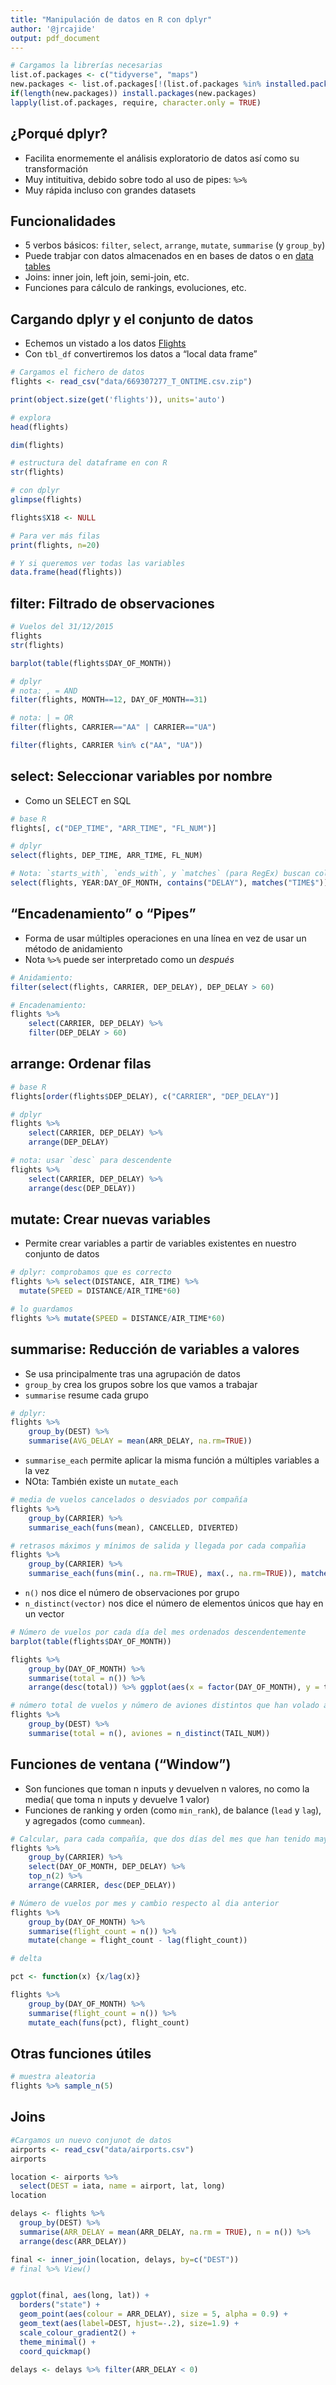 ```yaml
---
title: "Manipulación de datos en R con dplyr"
author: '@jrcajide'
output: pdf_document
---
```


```r
# Cargamos la librerías necesarias
list.of.packages <- c("tidyverse", "maps")
new.packages <- list.of.packages[!(list.of.packages %in% installed.packages()[,"Package"])]
if(length(new.packages)) install.packages(new.packages)
lapply(list.of.packages, require, character.only = TRUE)
```


## ¿Porqué dplyr?

* Facilita enormemente el análisis exploratorio de datos así como su transformación
* Muy intituitiva, debido sobre todo al uso de pipes: `%>%`
* Muy rápida incluso con grandes datasets


## Funcionalidades

* 5 verbos básicos: `filter`, `select`, `arrange`, `mutate`, `summarise` (y `group_by`)
* Puede trabjar con datos almacenados en en bases de datos o en [data tables](http://datatable.r-forge.r-project.org/)
* Joins: inner join, left join, semi-join, etc. 
* Funciones para cálculo de rankings, evoluciones, etc.


## Cargando dplyr y el conjunto de datos

* Echemos un vistado a los datos [Flights](http://www.transtats.bts.gov/DL_SelectFields.asp?Table_ID=236&DB_Short_Name=On-Time)
* Con `tbl_df` convertiremos los datos a "local data frame"

```r

# Cargamos el fichero de datos
flights <- read_csv("data/669307277_T_ONTIME.csv.zip")

print(object.size(get('flights')), units='auto')

# explora
head(flights)

dim(flights)

# estructura del dataframe en con R
str(flights)

# con dplyr
glimpse(flights)

flights$X18 <- NULL


```



```r
# Para ver más filas
print(flights, n=20)

# Y si queremos ver todas las variables
data.frame(head(flights))
```


## filter: Filtrado de observaciones

```r
# Vuelos del 31/12/2015
flights
str(flights)

barplot(table(flights$DAY_OF_MONTH))

```

```r
# dplyr 
# nota: , = AND
filter(flights, MONTH==12, DAY_OF_MONTH==31)

# nota: | = OR
filter(flights, CARRIER=="AA" | CARRIER=="UA")
```

```r
filter(flights, CARRIER %in% c("AA", "UA"))
```

## select: Seleccionar variables por nombre

* Como un SELECT en SQL

```r
# base R
flights[, c("DEP_TIME", "ARR_TIME", "FL_NUM")]
```

```r
# dplyr
select(flights, DEP_TIME, ARR_TIME, FL_NUM)

# Nota: `starts_with`, `ends_with`, y `matches` (para RegEx) buscan columnas por nombre
select(flights, YEAR:DAY_OF_MONTH, contains("DELAY"), matches("TIME$"))
```


## "Encadenamiento" o "Pipes"

* Forma de usar múltiples operaciones en una línea en vez de usar un método de anidamiento
* Nota `%>%` puede ser interpretado como un *después*

```r
# Anidamiento:
filter(select(flights, CARRIER, DEP_DELAY), DEP_DELAY > 60)
```

```r
# Encadenamiento:
flights %>%
    select(CARRIER, DEP_DELAY) %>%
    filter(DEP_DELAY > 60)
```

## arrange: Ordenar filas

```r
# base R 
flights[order(flights$DEP_DELAY), c("CARRIER", "DEP_DELAY")]
```

```r
# dplyr
flights %>%
    select(CARRIER, DEP_DELAY) %>%
    arrange(DEP_DELAY)
```

```r
# nota: usar `desc` para descendente
flights %>%
    select(CARRIER, DEP_DELAY) %>%
    arrange(desc(DEP_DELAY))
```


## mutate: Crear nuevas variables

* Permite crear variables a partir de variables existentes en nuestro conjunto de datos

```r
# dplyr: comprobamos que es correcto
flights %>% select(DISTANCE, AIR_TIME) %>%
  mutate(SPEED = DISTANCE/AIR_TIME*60)

# lo guardamos
flights %>% mutate(SPEED = DISTANCE/AIR_TIME*60)
```

## summarise: Reducción de variables a valores

* Se usa principalmente tras una agrupación de datos
* `group_by` crea los grupos sobre los que vamos a trabajar
* `summarise` resume cada grupo

```r
# dplyr:
flights %>%
    group_by(DEST) %>%
    summarise(AVG_DELAY = mean(ARR_DELAY, na.rm=TRUE))
```

* `summarise_each` permite aplicar la misma función a múltiples variables a la vez
* NOta: También existe un `mutate_each`

```r
# media de vuelos cancelados o desviados por compañía
flights %>%
    group_by(CARRIER) %>%
    summarise_each(funs(mean), CANCELLED, DIVERTED)

# retrasos máximos y mínimos de salida y llegada por cada compañia
flights %>%
    group_by(CARRIER) %>%
    summarise_each(funs(min(., na.rm=TRUE), max(., na.rm=TRUE)), matches("DELAY"))

```

* `n()` nos dice el número de observaciones por grupo
* `n_distinct(vector)` nos dice el número de elementos únicos que hay en un vector

```r
# Número de vuelos por cada día del mes ordenados descendentemente
barplot(table(flights$DAY_OF_MONTH))

flights %>%
    group_by(DAY_OF_MONTH) %>%
    summarise(total = n()) %>%
    arrange(desc(total)) %>% ggplot(aes(x = factor(DAY_OF_MONTH), y = total)) + geom_bar(stat = "identity") 

# número total de vuelos y número de aviones distintos que han volado a cada destino
flights %>%
    group_by(DEST) %>%
    summarise(total = n(), aviones = n_distinct(TAIL_NUM))
```


## Funciones de ventana ("Window")

* Son funciones que toman n inputs y devuelven n valores, no como la media( que toma n inputs y devuelve 1 valor)
* Funciones de ranking y orden  (como `min_rank`), de balance  (`lead` y `lag`), y agregados (como `cummean`).


```r
# Calcular, para cada compañía, que dos días del mes que han tenido mayores retrasos en la salida
flights %>%
    group_by(CARRIER) %>%
    select(DAY_OF_MONTH, DEP_DELAY) %>%
    top_n(2) %>%
    arrange(CARRIER, desc(DEP_DELAY))

# Número de vuelos por mes y cambio respecto al dia anterior 
flights %>%
    group_by(DAY_OF_MONTH) %>%
    summarise(flight_count = n()) %>%
    mutate(change = flight_count - lag(flight_count))

# delta

pct <- function(x) {x/lag(x)}

flights %>%
    group_by(DAY_OF_MONTH) %>%
    summarise(flight_count = n()) %>%
    mutate_each(funs(pct), flight_count)
```


## Otras funciones útiles

```r
# muestra aleatoria
flights %>% sample_n(5)
```

## Joins
```r
#Cargamos un nuevo conjunot de datos
airports <- read_csv("data/airports.csv")
airports

location <- airports %>% 
  select(DEST = iata, name = airport, lat, long)
location

delays <- flights %>%
  group_by(DEST) %>%
  summarise(ARR_DELAY = mean(ARR_DELAY, na.rm = TRUE), n = n()) %>%
  arrange(desc(ARR_DELAY)) 

final <- inner_join(location, delays, by=c("DEST")) 
# final %>% View()


ggplot(final, aes(long, lat)) + 
  borders("state") + 
  geom_point(aes(colour = ARR_DELAY), size = 5, alpha = 0.9) + 
  geom_text(aes(label=DEST, hjust=-.2), size=1.9) +
  scale_colour_gradient2() +
  theme_minimal() +
  coord_quickmap()

delays <- delays %>% filter(ARR_DELAY < 0)

```

